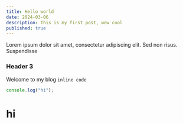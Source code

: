 ```yaml
---
title: Hello world
date: 2024-03-06
description: This is my first post, wow cool
published: true
---
```


Lorem ipsum dolor sit amet, consectetur adipiscing elit. Sed non risus. Suspendisse

### Header 3

Welcome to my blog `inline code`

```typescript
console.log("hi");
```

# hi
